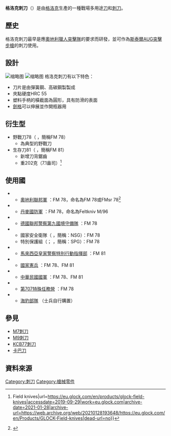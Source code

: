 {{NoteTA
|G1=Military
|G2=長度單位
|G3=Firearms
}}
{{Infobox Weapon
| name = 格洛克刺刀<br />GLOCK Field Knife
| image = Glock Feldmesser FM 78 noBG.jpg
| image_size = 
| caption = 第一代FM 78及其刀鞘
| origin = {{flagcountry|Austria}}
| type = [[刺刀|刺刀]]
<!-- Type selection -->| is_ranged = 
| is_bladed = yes
| is_explosive = 
| is_artillery = 
| is_vehicle = <!-- Service history -->
| service = 
| used_by = 
| wars = <!-- Production history -->
| designer = 
| design_date = 
| manufacturer = [[格洛克|格洛克]]
| unit_cost = 
| production_date = 
| number = 
| variants = FM 78野戰刀<br>FM 81生存刀
<!-- General specifications -->| weight = FM78：206克／7.27盎司<br/>FM81：202克／7.13盎司
| length = 290公釐／11.4英吋
| part_length = 165公釐／6.5英吋
| width = 
| height = 
| crew = <!-- Ranged weapon specifications -->
| cartridge = 
| caliber = 
| barrels = 
| action = 
| rate = 
| velocity = 
| energy = 
| range = 
| max_range = 
| feed = 
| sights = <!-- Artillery specifications -->
| breech = 
| recoil = 
| carriage = 
| elevation = 
| traverse = <!-- Bladed weapon specifications -->
| blade_type = 彈簧鋼、高碳鋼製
| hilt_type = [[聚合物|聚合物]]手柄
| head_type = 
| haft_type = <!-- Explosive specifications -->
| diameter = 
| filling = 
| filling_weight = 
| detonation = 
| yield = 
}}

'''格洛克刺刀'''（{{Lang-en|GLOCK Field Knife}}）是由[[格洛克|格洛克]]生產的一種戰場多用途[[刀|刀]]和[[刺刀|刺刀]]。

== 歷史 ==
格洛克刺刀最早是應[[奧地利|奧地利]][[獵人突擊隊|獵人突擊隊]]的要求而研發，並可作為[[斯泰爾AUG突擊步槍|斯泰爾AUG突擊步槍]]的刺刀使用。

== 設計 ==
[[File:Feldmesser81_BK.JPG|缩略图]]
[[File:Feldmesser81_backside_and_seath..JPG|缩略图]]
格洛克刺刀有以下特色：
* 刀片是由彈簧鋼、高碳鋼製製成
* 夾點硬度HRC 55
* 塑料手柄的橫截面為圓形，具有防滑的表面
* [[劍格|劍格]]可以伸展並作開瓶器用

== 衍生型 ==
* 野戰刀78（{{Lang-de|Feldmesser 78}} ，簡稱FM 78） 
** 為典型的野戰刀
* 生存刀81（{{Lang-de|Feldmesser 81}} ，簡稱FM 81） 
** 新增刀背鋸齒
** 重202克（7.1盎司）<ref>{{Cite web|title=GLOCK Perfection {{!}} Field knives|url=https://eu.glock.com/en/products/glock-field-knives|accessdate=2019-09-29|work=eu.glock.com|archive-date=2021-01-28|archive-url=https://web.archive.org/web/20210128193648/https://eu.glock.com/en/Products/GLOCK-Field-knives|dead-url=no}}</ref>

== 使用國 ==
* {{flagcountry|Austria}}
** [[奧地利聯邦軍|奧地利聯邦軍]] ：FM 78，命名為FM 78或FMsr 78<ref>{{Cite web|title=Das Jagdkommando (JaKdo)|url=http://www.doppeladler.com/oebh/jakdo.htm?jakdo_02.htm|accessdate=2020-12-01|work=www.doppeladler.com|archive-date=2015-09-23|archive-url=https://web.archive.org/web/20150923220003/http://www.doppeladler.com/oebh/jakdo.htm?jakdo_02.htm|dead-url=no}}</ref>
* {{flagcountry|Denmark}}
** [[丹麥國防軍|丹麥國防軍]] ：FM 78，命名為Feltkniv M/96
* {{flagcountry|Germany}}
** [[德國聯邦警察第九國境守備隊|德國聯邦警察第九國境守備隊]] ：FM 78
* {{flagcountry|India}}
** 國家安全衛隊（{{Lang-en|National Security Guard}} ，簡稱：NSG）：FM 78
** 特別保護組（{{Lang-hi|વિશેષ સુરક્ષા દળ}}；{{Lang-en|Special Protection Group}} ，簡稱：SPG）：FM 78
* {{flagcountry|Malaysia}}
** [[马来西亚皇家警察|馬來西亞皇家警察]][[特別行動指揮部|特別行動指揮部]] ：FM 81
* {{flagcountry|Poland}}
** [[國家憲兵|國家憲兵]] ：FM 78、FM 81
* {{flagcountry|ROC}}
** [[中華民國國軍|中華民國國軍]] ：FM 78、FM 81
* {{flagcountry|ROK}}
** [[第707特殊任務營|第707特殊任務營]] ：FM 78
* {{flagcountry|USA}}
** [[海豹部隊|海豹部隊]] （士兵自行購置）

== 參見 ==
* [[M7刺刀|M7刺刀]]
* [[M9刺刀|M9刺刀]]
* [[KCB77刺刀|KCB77刺刀]]
* [[卡巴刀|卡巴刀]]

== 資料來源 ==
<references />
[[Category:刺刀|Category:刺刀]]
[[Category:槍械零件|Category:槍械零件]]